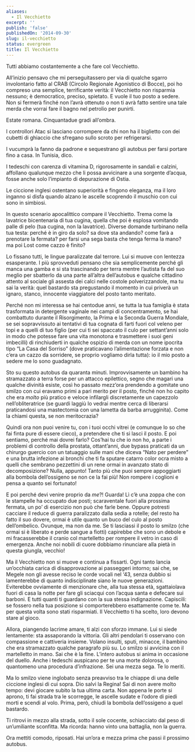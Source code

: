 ```yaml
---
aliases:
  - Il Vecchietto
excerpt: ''
publish: 'false'
publishedOn: '2014-09-30'
slug: il-vecchietto
status: evergreen
title: Il Vecchietto
---
```

Tutti abbiamo costantemente a che fare col Vecchietto.

All’inizio pensavo che mi perseguitassero per via di qualche sgarro involontario fatto al CRAB (Circolo Regionale Agonistico di Bocce), poi ho compreso una semplice, terrificante verità: il Vecchietto non risparmia nessuno; è democratico, preciso, spietato. E vuole il tuo posto a sedere. Non si fermerà finché non l’avrà ottenuto o non ti avrà fatto sentire una tale merda che vorrai fare il bagno nel petrolio per punirti.

Estate romana. Cinquantadue gradi all’ombra.

I controllori Atac si lasciano corrompere da chi non ha il biglietto con dei cubetti di ghiaccio che sfregano sullo scroto per refrigerarsi.

I vucumprà la fanno da padrone e sequestrano gli autobus per farsi portare fino a casa. In Tunisia, dico.

I tedeschi con carenza di vitamina D, rigorosamente in sandali e calzini, affollano qualunque mezzo che li possa avvicinare a una sorgente d’acqua, fosse anche solo l’impianto di depurazione di Ostia.

Le ciccione inglesi ostentano superiorità e fingono eleganza, ma il loro inganno si disfa quando alzano le ascelle scoprendo il muschio con cui sono in simbiosi.

In questo scenario apocalittico compare il Vecchietto. Trema come la lavatrice bicentenaria di tua cugina, quella che poi è esplosa vomitando palle di pelo (tua cugina, non la lavatrice). Diverse domande turbinano nella tua testa: perché è in giro da solo? sa dove sta andando? come farà a prenotare la fermata? per farsi una sega basta che tenga ferma la mano? ma poi Lost come cazzo è finito?

Lo fissano tutti, le lingue paralizzate dal terrore. Lui si muove con lentezza esasperante. I più sprovveduti pensano che sia semplicemente perché gli manca una gamba e si sta trascinando per terra mentre l’autista fa del suo meglio per sbatterlo da una parte all’altra dell’autobus e qualche cittadino attento al sociale gli assesta dei calci nelle costole polverizzandole, ma tu sai la verità: quel bastardo sta pregustando il momento in cui priverà un ignaro, stanco, innocente viaggiatore del posto tanto meritato.

Perché non mi interessa se hai centodue anni, se tutta la tua famiglia è stata trasformata in detergente vaginale nei campi di concentramento, se hai combattuto durante il Risorgimento, la Prima e la Seconda Guerra Mondiale, se sei sopravvissuto ai tentativi di tua cognata di farti fuori col veleno per topi e a quelli di tuo figlio (per cui ti sei spaccato il culo per settant’anni solo in modo che potesse fare una vita monotona e trasmettere i suoi geni imbecilli) di rinchiuderti in qualche ospizio di merda con un nome ipocrita tipo “La Casa del Sorriso” (dove praticavano l’alimentazione forzata e non c’era un cazzo da sorridere, se proprio vogliamo dirla tutta): io il mio posto a sedere me lo sono guadagnato.

Sto su questo autobus da quaranta minuti. Improvvisamente un bambino ha stramazzato a terra forse per un attacco epilettico, segno che magari una qualche divinità esiste, così ho passato mezz’ora prendendo a gomitate uno smilzo con cui eravamo primi a pari merito per il posto, finché non ho capito che era _molto_ più pratico e veloce infilargli discretamente un capezzolo nell’obliteratrice (se guardi laggiù lo vedrai mentre cerca di liberarsi praticandosi una mastectomia con una lametta da barba arrugginita). Come la chiami questa, se non meritocrazia?

Quindi ora non puoi venire tu, con i tuoi occhi vitrei (e comunque lo so che fai finta pure di essere cieco), a pretendere che ti si lasci il posto. E poi sentiamo, perché mai dovrei farlo? Cos’hai tu che io non ho, a parte i problemi di controllo della prostata, ottant’anni, due bypass praticati da un chirurgo guercio con un tatuaggio sulle mani che diceva “Nato per perdere” e una brutta infezione ai bronchi che ti fa sputare catarro color ocra misto a quelli che sembrano pezzettini di un rene ormai in avanzato stato di decomposizione? Nulla, appunto! Tanto più che puoi sempre appoggiarti alla bombola dell’ossigeno se non ce la fai più! Non rompere i coglioni e pensa a quanto sei fortunato!

E poi perché devi venire proprio da _me_?! Guarda! Lì c’è una zoppa che con le stampelle ha occupato due posti; scaraventale fuori alla prossima fermata, un po’ di esercizio non può che farle bene. Oppure potresti cacciare il reduce di guerra paralizzato dalla sedia a rotelle; del resto ha fatto il suo dovere, ormai è utile quanto un buco del culo al posto dell’ombelico. Ovunque, ma non da me. Se ti lasciassi il posto lo smilzo (che ormai si è liberato e perde sangue a fiotti) capirebbe che sono un debole e mi fracasserebbe il cranio col martelletto per rompere il vetro in caso di emergenza. Anche noi nobili di cuore dobbiamo rinunciare alla pietà in questa giungla, vecchio!

Ma il Vecchietto non si muove e continua a fissarti. Ogni tanto lancia un’occhiata carica di disapprovazione ai passeggeri intorno; sai che, se Megele non gli avesse reciso le corde vocali nel ‘43, senza dubbio si lamenterebbe di quanto indisciplinate siano le nuove generazioni. Eviterebbe ovviamente di menzionare che, alla tua stessa età, sgattaiolava fuori di casa la notte per fare gli sciacqui con l’acqua santa e defecare sui barboni. E tutti quanti ti guardano con la sua stessa indignazione. Capiscili: se fossero nella tua posizione si comporterebbero esattamente come te. Ma per questa volta sono stati risparmiati. Il Vecchietto ti ha scelto, loro devono stare al gioco.

Allora, piangendo lacrime amare, ti alzi con sforzo immane. Lui si siede lentamente: sta assaporando la vittoria. Gli altri pendolari ti osservano con compassione e cattiveria insieme. Volano insulti, sputi, minacce, il bambino che era stramazzato qualche paragrafo più su. Lo smilzo si avvicina con il martelletto in mano. Sai che è la fine. L’intero autobus si anima in occasione del duello. Anche i tedeschi auspicano per te una morte dolorosa, o quantomeno una procedura d’infrazione. Sei una mezza sega. Te lo meriti.

Ma lo smilzo viene inglobato senza preavviso tra le chiappe di una delle ciccione inglesi di cui sopra. Dio salvi la Regina! Sai di non avere molto tempo: devi giocare subito la tua ultima carta. Non appena le porte si aprono, ti fai strada tra le scorregge, le ascelle sudate e l’odore di piedi morti e scendi al volo. Prima, però, chiudi la bombola dell’ossigeno a quel bastardo.

Ti ritrovi in mezzo alla strada, sotto il sole cocente, schiacciato dal peso di un’umiliante sconfitta. Ma ricorda: hanno vinto una battaglia, non la guerra.

Ora mettiti comodo, riposati. Hai un’ora e mezza prima che passi il prossimo autobus.
